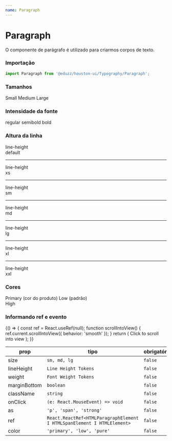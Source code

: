 ```yaml
---
name: Paragraph
---
```





# Paragraph

O componente de parágrafo é utilizado para criarmos corpos de texto.

### Importação

```js
import Paragraph from '@eduzz/houston-ui/Typography/Paragraph';
```

### Tamanhos

<Playground>
  <Paragraph size='sm'>Small</Paragraph>
  <Paragraph size='md'>Medium</Paragraph>
  <Paragraph size='lg'>Large</Paragraph>
</Playground>

### Intensidade da fonte

<Playground>
  <Paragraph weight='regular'>regular</Paragraph>
  <Paragraph weight='semibold'>semibold</Paragraph>
  <Paragraph weight='bold'>bold</Paragraph>
</Playground>

### Altura da linha

<Playground>
  <Paragraph lineHeight='default'>
    line-height
    <br />
    default
  </Paragraph>
  <hr style={{ margin: '10px 0' }} />
  <Paragraph lineHeight='xs'>
    line-height
    <br />
    xs
  </Paragraph>
  <hr style={{ margin: '10px 0' }} />
  <Paragraph lineHeight='sm'>
    line-height
    <br />
    sm
  </Paragraph>
  <hr style={{ margin: '10px 0' }} />
  <Paragraph lineHeight='md'>
    line-height
    <br />
    md
  </Paragraph>
  <hr style={{ margin: '10px 0' }} />
  <Paragraph lineHeight='lg'>
    line-height
    <br />
    lg
  </Paragraph>
  <hr style={{ margin: '10px 0' }} />
  <Paragraph lineHeight='xl'>
    line-height
    <br />
    xl
  </Paragraph>
  <hr style={{ margin: '10px 0' }} />
  <Paragraph lineHeight='xxl'>
    line-height
    <br />
    xxl
  </Paragraph>
</Playground>

### Cores

<Playground>
  <Paragraph color='primary'>Primary (cor do produto)</Paragraph>
  <Paragraph>Low (padrão)</Paragraph>
  <div style={{ backgroundColor: '#0D47A1' }}>
    <Paragraph color='high'>High</Paragraph>
  </div>
</Playground>

### Informando ref e evento

<Playground>
  {() => {
    const ref = React.useRef(null);
    function scrollIntoView() {
      ref.current.scrollIntoView({
        behavior: 'smooth'
      });
    }
    return (
      <Paragraph ref={ref} onClick={scrollIntoView}>
        Click to scroll into view
      </Paragraph>
    );
  }}
</Playground>

| prop         | tipo                                                                   | obrigatório | padrão    |
| ------------ | ---------------------------------------------------------------------- | ----------- | --------- |
| size         | `sm, md, lg`                                                           | `false`     | `lg`      |
| lineHeight   | `Line Height Tokens`                                                   | `false`     | `md`      |
| weight       | `Font Weight Tokens`                                                   | `false`     | `regular` |
| marginBottom | `boolean`                                                              | `false`     | -         |
| className    | `string`                                                               | `false`     | -         |
| onClick      | `(e: React.MouseEvent) => void`                                        | `false`     | -         |
| as           | `'p', 'span', 'strong'`                                                | `false`     | `p`       |
| ref          | `React.ReactRef<HTMLParagraphElement I HTMLSpanElement I HTMLElement>` | `false`     | -         |
| color        | `'primary', 'low', 'pure'`                                             | `false`     | `low`     |
